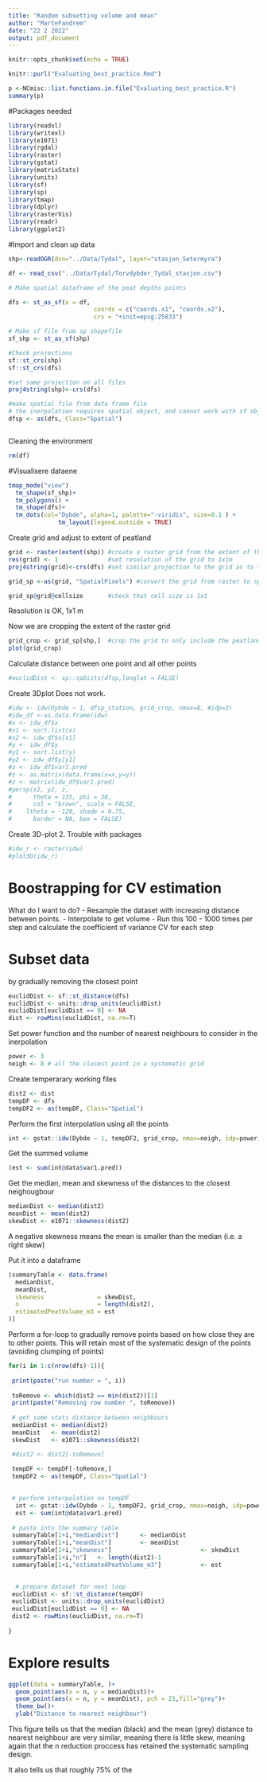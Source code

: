 ```yaml
---
title: "Random subsetting volume and mean"
author: "MarteFandrem"
date: "22 2 2022"
output: pdf_document
---
```


```r
knitr::opts_chunk$set(echo = TRUE)
```


```r

knitr::purl("Evaluating_best_practice.Rmd")

p <-NCmisc::list.functions.in.file("Evaluating_best_practice.R")
summary(p)
```


#Packages needed
```r
library(readxl)
library(writexl)
library(e1071)
library(rgdal)
library(raster)
library(gstat)
library(matrixStats)
library(units)
library(sf)
library(sp)
library(tmap)
library(dplyr)
library(rasterVis)
library(readr)
library(ggplot2)
```


#Import and clean up data

```r

shp<-readOGR(dsn="../Data/Tydal", layer="stasjon_Setermyra")

df <- read_csv("../Data/Tydal/Torvdybder_Tydal_stasjon.csv")

# Make spatial dataframe of the peat depths points

dfs <- st_as_sf(x = df, 
                        coords = c("coords.x1", "coords.x2"),
                        crs = "+init=epsg:25833")

# Make sf file from sp shapefile
sf_shp <- st_as_sf(shp)

#Check projections
sf::st_crs(shp)
sf::st_crs(dfs)

#set same projection on all files
proj4string(shp)<-crs(dfs)

#make spatial file from data frame file
# the inerpolation requires spatial object, and cannot work with sf objects
dfsp <- as(dfs, Class="Spatial")



```

Cleaning the environment
```r
rm(df)
```

#Visualisere dataene

```r
tmap_mode("view")
  tm_shape(sf_shp)+
  tm_polygons() +
  tm_shape(dfs)+
  tm_dots(col="Dybde", alpha=1, palette="-viridis", size=0.1 ) +
              tm_layout(legend.outside = TRUE)

```


Create grid and adjust to extent of peatland

```r
grid <- raster(extent(shp)) #create a raster grid from the extent of the peatland
res(grid) <- 1              #set resolution of the grid to 1x1m
proj4string(grid)<-crs(dfs) #set similar projection to the grid as to the datapoints

grid_sp <-as(grid, "SpatialPixels") #convert the grid from raster to spatialpixels

grid_sp@grid@cellsize       #check that cell size is 1x1
```
Resolution is OK, 1x1 m

Now we are cropping the extent of the raster grid
```r
grid_crop <- grid_sp[shp,]  #crop the grid to only include the peatland
plot(grid_crop)
```


Calculate distance between one point and all other points
```r
#euclidDist <- sp::spDists(dfsp,longlat = FALSE)
```

Create 3Dplot
Does not work.
```r
#idw <- idw(Dybde ~ 1, dfsp_station, grid_crop, nmax=8, #idp=3)
#idw_df <-as.data.frame(idw)
#x <- idw_df$x
#x1 <- sort.list(x)
#x2 <- idw_df$x[x1]
#y <- idw_df$y
#y1 <- sort.list(y)
#y2 <- idw_df$y[y1]
#z <- idw_df$var1.pred
#z <- as.matrix(data.frame(x=x,y=y))
#z <- matrix(idw_df$var1.pred)
#persp(x2, y2, z,
#      theta = 135, phi = 30,
#      col = "brown", scale = FALSE,
#    ltheta = -120, shade = 0.75,
#      border = NA, box = FALSE)
```
Create 3D-plot 2.
Trouble with packages
```r
#idw_r <- raster(idw)
#plot3D(idw_r)
```


# Boostrapping for CV estimation

What do I want to do?
- Resample the dataset with increasing distance between points.
- Interpolate to get volume 
- Run this 100 - 1000 times per step and calculate the coefficient of variance CV for each step


# Subset data 
by gradually removing the closest point 


```r
euclidDist <- sf::st_distance(dfs) 
euclidDist <- units::drop_units(euclidDist)
euclidDist[euclidDist == 0] <- NA
dist <- rowMins(euclidDist, na.rm=T)
```


Set power function and the number of nearest neighbours to consider in the inerpolation
```r
power <- 3
neigh <- 8 # all the closest point in a systematic grid
```

Create temperarary working files
```r
dist2 <- dist
tempDF <- dfs
tempDF2 <- as(tempDF, Class="Spatial")
```

Perform the first interpolation using all the points
```r
int <- gstat::idw(Dybde ~ 1, tempDF2, grid_crop, nmax=neigh, idp=power)
```

Get the summed volume
```r
(est <- sum(int@data$var1.pred))
```
Get the median, mean and skewness of the distances to the closest neighougbour
```r
medianDist <- median(dist2)
meanDist <- mean(dist2)
skewDist <- e1071::skewness(dist2)
```

A negative skewness means the mean is smaller than the median (i.e. a right skew)

Put it into a dataframe
```r
(summaryTable <- data.frame(
  medianDist,
  meanDist,
  skewness               = skewDist,
  n                      = length(dist2),
  estimatedPeatVolume_m3 = est
))
```


Perform a for-loop to gradually remove points based on how close they are to other points. This will retain most of the systematic design of the points (avoiding clumping of points)
```r
for(i in 1:c(nrow(dfs)-1)){
  
 print(paste("run number = ", i))
  
 toRemove <- which(dist2 == min(dist2))[1]
 print(paste("Removing row number ", toRemove))
 
 # get some stats distance between neighbours
 medianDist <- median(dist2)
 meanDist   <- mean(dist2)
 skewDist   <- e1071::skewness(dist2)

 #dist2 <- dist2[-toRemove]
 
 tempDF <- tempDF[-toRemove,]
 tempDF2 <- as(tempDF, Class="Spatial")
 

 # perform interpolation on tempDF
  int <- gstat::idw(Dybde ~ 1, tempDF2, grid_crop, nmax=neigh, idp=power)
  est <- sum(int@data$var1.pred)
  
 # paste into the summary table
 summaryTable[1+i,"medianDist"]      <- medianDist
 summaryTable[1+i,"meanDist"]        <- meanDist
 summaryTable[1+i,"skewness"]                         <- skewDist
 summaryTable[1+i,"n"]   <- length(dist2)-1
 summaryTable[1+i,"estimatedPeatVolume_m3"]           <- est

 
  # prepare dataset for next loop
 euclidDist <- sf::st_distance(tempDF) 
 euclidDist <- units::drop_units(euclidDist)
 euclidDist[euclidDist == 0] <- NA
 dist2 <- rowMins(euclidDist, na.rm=T)
 
}

```


# Explore results

```r
ggplot(data = summaryTable, )+
  geom_point(aes(x = n, y = medianDist))+
  geom_point(aes(x = n, y = meanDist), pch = 21,fill="grey")+
  theme_bw()+
  ylab("Distance to nearest neighbour")
```

This figure tells us that the median (black) and the mean (grey) distance to nearest neighbour are very similar, meaning there is little skew, meaning again that the n reduction proccess has retained the systematic sampling design.

It also tells us that roughly 75% of the 

